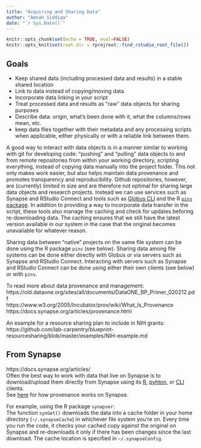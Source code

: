 ```yaml
---
title: "Acquiring and Sharing Data"
author: "Amnah Siddiqa"
date: "`r Sys.Date()`"
---
```


```r
knitr::opts_chunk$set(echo = TRUE, eval=FALSE)
knitr::opts_knit$set(root.dir = rprojroot::find_rstudio_root_file())
```

## Goals

* Keep shared data (including processed data and results) in a stable shared location
* Link to data instead of copying/moving data
* Incorporate data linking in your script  
* Treat processed data and results as "raw" data objects for sharing purposes
* Describe data: origin, what's been done with it, what the columns/rows mean, etc.
* keep data files together with their metadata and any processing scripts when applicable, either physically or with a reliable link between them.

A good way to interact with data objects is in a manner similar to working with git for developing code: "pushing" and "pulling" data objects to and from remote repositories from within your working directory, scripting everything, instead of copying data manually into the project folder. This not only makes work easier, but also helps maintain data provenance and promotes transparency and reproducibility. Github repositories, however, are (currently) limited in size and are therefore not optimal for sharing large data objects and research projects. Instead we can use services such as Synapse and RStudio Connect and tools such as [Globus CLI](https://docs.globus.org) and the R [`pins` package](http://pins.rstudio.com). In addition to providing a way to incorporate data transfer in the script, these tools also manage the caching and check for updates beforing re-downloading data. The caching ensures that we still have the latest version available in our system in the case that the original becomes unavailable for whatever reason.     

Sharing data between "native" projects on the same file system can be done using the R package `pins` (see below). Sharing data among file systems can be done either directly with Globus or via servers such as Synapse and RStudio Connect. Interacting with servers such as Synapse and RStudio Connect can be done using either their own clients (see below) or with `pins`.  

To read more about data provenance and management:  
https://old.dataone.org/sites/all/documents/DataONE_BP_Primer_020212.pdf  
https://www.w3.org/2005/Incubator/prov/wiki/What_Is_Provenance  
https://docs.synapse.org/articles/provenance.html  

An example for a resource sharing plan to include in NIH grants:   https://github.com/lab-carpentry/blueprint-resourcesharing/blob/master/examples/NIH-example.md  

## From Synapse
https://docs.synapse.org/articles/  
Often the best way to work with data that live on Synapse is to download/upload them directly from Synapse using its [R](https://r-docs.synapse.org/articles/synapser.html), [pyhton](https://python-docs.synapse.org/build/html/index.html), or [CLI](https://python-docs.synapse.org/build/html/CommandLineClient.html) clients.  
See [here](https://docs.synapse.org/articles/provenance.html) for how provenance works on Synapse.  

For example, using the R package `synapser`:  
The function `synGet()` downloads the data into a cache folder in your home directory (`~/.synapseCache`) in whichever file system you're on. Every time you run the code, it checks your cached copy against the original on Synapse and re-downloads it only if there has been changes since the last download. The cache location is specified in `~/.synapseConfig`.  
